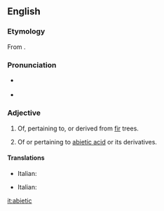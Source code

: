 ==English==

===Etymology===
From {{etyl|la|en}} {{term|abies||silver fir|lang=la}} {{suffix||ic|gloss2=pertaining to|lang=en}}.

===Pronunciation===
* {{a|US}} {{IPA|/ˌæb.iˈɛt.ɪk/|lang=en}}
* {{rhymes|ɛtɪk|lang=en}}

===Adjective===
{{en-adj|-}}

# Of, pertaining to, or derived from [[fir]] trees.
# {{context|organic chemistry|lang=en}} Of or pertaining to [[abietic acid]] or its derivatives.

====Translations====
{{trans-top|related to fir trees}}
* Italian: {{t|it|abietico}}
{{trans-mid}}
{{trans-bottom}}
{{trans-top|related to abietic acid or its deratives}}
* Italian: {{t|it|abietico}}
{{trans-mid}}
{{trans-bottom}}

[[it:abietic]]